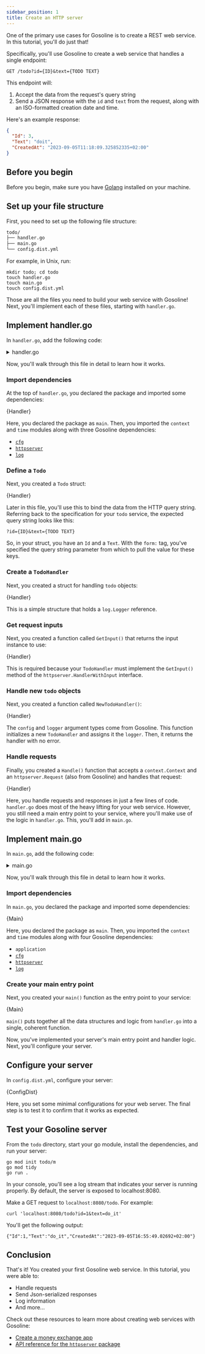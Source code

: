```yaml
---
sidebar_position: 1
title: Create an HTTP server
---
```



One of the primary use cases for Gosoline is to create a REST web service. In this tutorial, you'll do just that!

Specifically, you'll use Gosoline to create a web service that handles a single endpoint:

```http
GET /todo?id={ID}&text={TODO TEXT}
```

This endpoint will:

1. Accept the data from the request's query string
2. Send a JSON response with the `id` and `text` from the request, along with an ISO-formatted creation date and time.

Here's an example response:

```json
{
  "Id": 3,
  "Text": "doit",
  "CreatedAt": "2023-09-05T11:18:09.325852335+02:00"
}
```

## Before you begin

Before you begin, make sure you have [Golang](https://go.dev/doc/install) installed on your machine.

## Set up your file structure

First, you need to set up the following file structure:

```txt
todo/
├── handler.go
├── main.go
└── config.dist.yml
```

For example, in Unix, run:

```shell
mkdir todo; cd todo
touch handler.go
touch main.go
touch config.dist.yml
```

Those are all the files you need to build your web service with Gosoline! Next, you'll implement each of these files, starting with `handler.go`.

## Implement handler.go

In `handler.go`, add the following code:

<details><summary>handler.go</summary>
<p>

<CodeBlock showLineNumbers language="go">{Handler}</CodeBlock>

</p>
</details>

Now, you'll walk through this file in detail to learn how it works.

### Import dependencies

At the top of `handler.go`, you declared the package and imported some dependencies:

<CodeBlock language="go" title="handler.go" snippet="imports">{Handler}</CodeBlock>

Here, you declared the package as `main`. Then, you imported the `context` and `time` modules along with three Gosoline dependencies:

- [`cfg`](/reference/package-cfg)
- [`httpserver`](/reference/package-httpserver)
- [`log`](/reference/package-log)

### Define a `Todo`

Next, you created a `Todo` struct:

<CodeBlock language="go" title="handler.go" snippet="todo struct">{Handler}</CodeBlock>

Later in this file, you'll use this to bind the data from the HTTP query string. Referring back to the specification for your `todo` service, the expected query string looks like this:

```http
?id={ID}&text={TODO TEXT}
```

So, in your struct, you have an `Id` and a `Text`. With the `form:` tag, you've specified the query string parameter from which to pull the value for these keys.

### Create a `TodoHandler`

Next, you created a struct for handling `todo` objects:

<CodeBlock language="go" title="handler.go" snippet="todo handler">{Handler}</CodeBlock>

This is a simple structure that holds a `log.Logger` reference.

### Get request inputs

Next, you created a function called `GetInput()` that returns the input instance to use:

<CodeBlock language="go" title="handler.go" snippet="get input">{Handler}</CodeBlock>

This is required because your `TodoHandler` must implement the `GetInput()` method of the `httpserver.HandlerWithInput` interface.

### Handle new `todo` objects

Next, you created a function called `NewTodoHandler()`:

<CodeBlock language="go" title="handler.go" snippet="new todo handler">{Handler}</CodeBlock>

The `config` and `logger` argument types come from Gosoline. This function initializes a new `TodoHandler` and assigns it the `logger`. Then, it returns the handler with no error.

### Handle requests

Finally, you created a `Handle()` function that accepts a `context.Context` and an `httpserver.Request` (also from Gosoline) and handles that request:

<CodeBlock language="go" title="handler.go" snippet="handle">{Handler}</CodeBlock>

Here, you handle requests and responses in just a few lines of code. `handler.go` does most of the heavy lifting for your web service. However, you still need a main entry point to your service, where you'll make use of the logic in `handler.go`. This, you'll add in `main.go`.

## Implement main.go

In `main.go`, add the following code:

<details><summary>main.go</summary>
<p>

<CodeBlock showLineNumbers language="go">{Main}</CodeBlock>

</p>
</details>

Now, you'll walk through this file in detail to learn how it works.

### Import dependencies

In `main.go`, you declared the package and imported some dependencies:

<CodeBlock language="go" title="main.go" snippet="imports">{Main}</CodeBlock>

Here, you declared the package as `main`. Then, you imported the `context` and `time` modules along with four Gosoline dependencies:

- `application`
- [`cfg`](/reference/package-cfg)
- [`httpserver`](/reference/package-httpserver)
- [`log`](/reference/package-log)

### Create your main entry point

Next, you created your `main()` function as the entry point to your service:

<CodeBlock language="go" title="main.go" snippet="main">{Main}</CodeBlock>

`main()` puts together all the data structures and logic from `handler.go` into a single, coherent function.

Now, you've implemented your server's main entry point and handler logic. Next, you'll configure your server.

## Configure your server

In `config.dist.yml`, configure your server:

<CodeBlock showLineNumbers language="yaml" title="config.dist.yml">{ConfigDist}</CodeBlock>

Here, you set some minimal configurations for your web server. The final step is to test it to confirm that it works as expected.

## Test your Gosoline server

From the `todo` directory, start your go module, install the dependencies, and run your server:

```shell
go mod init todo/m
go mod tidy
go run .
```

In your console, you'll see a log stream that indicates your server is running properly. By default, the server is exposed to localhost:8080.

Make a GET request to `localhost:8080/todo`. For example:

```shell
curl 'localhost:8080/todo?id=1&text=do_it'
```

You'll get the following output:

```shell
{"Id":1,"Text":"do_it","CreatedAt":"2023-09-05T16:55:49.02692+02:00"}
```

## Conclusion

That's it! You created your first Gosoline web service. In this tutorial, you were able to:

- Handle requests
- Send Json-serialized responses
- Log information
- And more...

Check out these resources to learn more about creating web services with Gosoline:

- [Create a money exchange app](/quickstart/http-server/create-a-money-exchange-app)
- [API reference for the `httpserver` package](/reference/package-httpserver)

